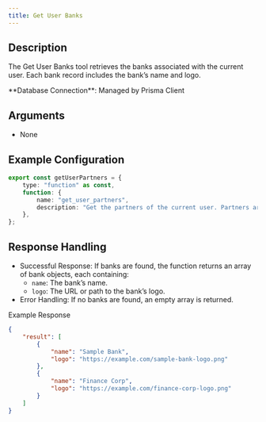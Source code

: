 ```yaml
---
title: Get User Banks
---
```


## Description
The Get User Banks tool retrieves the banks associated with the current user. Each bank record includes the bank’s name and logo. 

<Tip>
**Database Connection**: Managed by Prisma Client  
</Tip>

## Arguments
- None

## Example Configuration
```typescript
export const getUserPartners = {
    type: "function" as const,
    function: {
        name: "get_user_partners",
        description: "Get the partners of the current user. Partners are companies or people that the user has financial relationships with. Can be an addressee or a sender of transactions. The result is a string with the partner names separated by commas.",
    },
};
```

## Response Handling

- Successful Response: If banks are found, the function returns an array of bank objects, each containing:
    - `name`: The bank’s name.
    - `logo`: The URL or path to the bank’s logo.
- Error Handling: If no banks are found, an empty array is returned.

Example Response
```json
{
    "result": [
        {
            "name": "Sample Bank",
            "logo": "https://example.com/sample-bank-logo.png"
        },
        {
            "name": "Finance Corp",
            "logo": "https://example.com/finance-corp-logo.png"
        }
    ]
}
```
